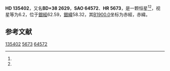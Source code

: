 {{Starbox begin
| name = HD 135402
}}
{{Starbox observe
| epoch = [[J2000.0|J2000.0]]
| constell = {{星座名待查}}<ref name=SIMBAD>{{cite web
 | url=http://simbad.u-strasbg.fr/simbad/sim-id?Ident=HR+5673
 | title =Pulsating variable Star
 | publisher=Centre de Données astronomiques de Strasbourg
 | work=SIMBAD
 | accessdate=2012-07-13}}</ref><ref name=DATA>{{cite web
 | url=http://vizier.u-strasbg.fr/viz-bin/VizieR-5?-out.add=.&-source=5050&-corr=PK=HR&-out.max=9999&HR=5673
 | title=VizieR Detailed Page
 | accessdate=2012-07-13
 | archive-date=2016-03-05
 | archive-url=https://web.archive.org/web/20160305032604/http://vizier.u-strasbg.fr/viz-bin/VizieR-5?-out.add=.&-source=5050&-corr=PK=HR&-out.max=9999&HR=5673
 | dead-url=no
 }}</ref>
| 星官 = 
| ra = {{RA|15|13|35.6}}<ref name=SIMBAD /><ref name=DATA />
| dec = {{DEC|+38|15|53}}<ref name=SIMBAD /><ref name=DATA />
| appmag_v = 6.2<ref name=SIMBAD /><ref name=DATA />
}}
{{Starbox character
| class = gK2<ref name=SIMBAD /><ref name=DATA />
| b-v = 1.2<ref name=SIMBAD /><ref name=DATA />
| u-b = <ref name=SIMBAD /><ref name=DATA />
| r-i = <ref name=SIMBAD /><ref name=DATA />
| variable = 
}}
{{Starbox astrometry
| radial_v = 
| prop_mo_ra = -62
| parallax = 
| p_error = 
}}
{{Starbox catalog
| names =BD+38 2629，[[SAO星表|SAO]] 64572，[[HD星表|HD]] 135402，[[HR星表|HR]] 5673}}
{{Starbox reference |Simbad=HR+5673}}
{{Starbox end}}

'''HD 135402'''，又名'''BD+38 2629'''，'''SAO 64572'''、'''HR 5673'''，是一颗恒星<ref name=SIMBAD /><ref name=DATA />，视星等为6.2，位于[[銀道座標系|銀經]]62.59，[[銀道座標系|銀緯]]58.32，其[[B1900.0|B1900.0]]坐标为赤經{{RA|15|9|47}}，赤緯{{DEC|+38|58.32|20}}。

== 参考文献 ==
{{reflist}}

{{star-stub}}

[[Category:HD和HDE天體|135402]]
[[Category:HR天體|5673]]
[[Category:SAO天體|64572]]